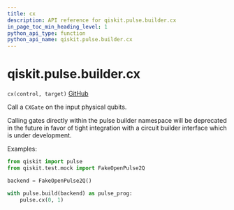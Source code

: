 ```yaml
---
title: cx
description: API reference for qiskit.pulse.builder.cx
in_page_toc_min_heading_level: 1
python_api_type: function
python_api_name: qiskit.pulse.builder.cx
---
```


# qiskit.pulse.builder.cx

<span id="qiskit.pulse.builder.cx" />

`cx(control, target)` [GitHub](https://github.com/qiskit/qiskit/tree/stable/0.19/qiskit/pulse/builder.py "view source code")

Call a `CXGate` on the input physical qubits.

<Admonition title="Note" type="note">
  Calling gates directly within the pulse builder namespace will be deprecated in the future in favor of tight integration with a circuit builder interface which is under development.
</Admonition>

Examples:

```python
from qiskit import pulse
from qiskit.test.mock import FakeOpenPulse2Q

backend = FakeOpenPulse2Q()

with pulse.build(backend) as pulse_prog:
    pulse.cx(0, 1)
```

